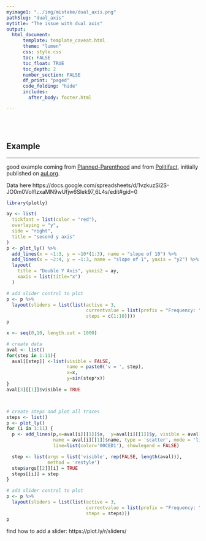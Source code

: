 ```yaml
---
myimage1: "../img/mistake/dual_axis.png"
pathSlug: "dual_axis"
mytitle: "The issue with dual axis"
output:
  html_document:
      template: template_caveat.html
      theme: "lumen"
      css: style.css
      toc: FALSE
      toc_float: TRUE
      toc_depth: 2
      number_section: FALSE
      df_print: "paged"
      code_folding: "hide"
      includes:
        after_body: footer.html

---
```


<br><br>
<div class="mycontent">


# Example
***
good example coming from [Planned-Parenthood](http://emschuch.github.io/Planned-Parenthood/) and from [Politifact](http://www.politifact.com/truth-o-meter/statements/2015/oct/01/jason-chaffetz/chart-shown-planned-parenthood-hearing-misleading-/), initially published on [aul.org](http://www.aul.org).


Data here
https://docs.google.com/spreadsheets/d/1vzkuzSi2S-JO0m0VolflzxaMN9wUfjw6Slek97_6L4s/edit#gid=0





```r
library(plotly)

ay <- list(
  tickfont = list(color = "red"),
  overlaying = "y",
  side = "right",
  title = "second y axis"
)
p <- plot_ly() %>%
  add_lines(x = ~1:3, y = ~10*(1:3), name = "slope of 10") %>%
  add_lines(x = ~2:4, y = ~1:3, name = "slope of 1", yaxis = "y2") %>%
  layout(
    title = "Double Y Axis", yaxis2 = ay,
    xaxis = list(title="x")
  )

# add slider control to plot
p <- p %>%
  layout(sliders = list(list(active = 3,
                             currentvalue = list(prefix = "Frequency: "),
                             steps = c(1:10))))
p
```

```r
x <- seq(0,10, length.out = 1000)

# create data
aval <- list()
for(step in 1:11){
  aval[[step]] <-list(visible = FALSE,
                      name = paste0('v = ', step),
                      x=x,
                      y=sin(step*x))
}
aval[3][[1]]$visible = TRUE



# create steps and plot all traces
steps <- list()
p <- plot_ly()
for (i in 1:11) {
  p <- add_lines(p,x=aval[i][[1]]$x,  y=aval[i][[1]]$y, visible = aval[i][[1]]$visible,
                 name = aval[i][[1]]$name, type = 'scatter', mode = 'lines', hoverinfo = 'name',
                 line=list(color='00CED1'), showlegend = FALSE)

  step <- list(args = list('visible', rep(FALSE, length(aval))),
               method = 'restyle')
  step$args[[2]][i] = TRUE
  steps[[i]] = step
}

# add slider control to plot
p <- p %>%
  layout(sliders = list(list(active = 3,
                             currentvalue = list(prefix = "Frequency: "),
                             steps = steps)))
p
```



find how to add a slider:
https://plot.ly/r/sliders/




</div>














